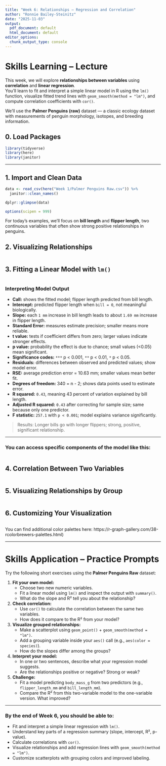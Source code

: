 ```yaml
---
title: "Week 6: Relationships – Regression and Correlation"
author: "Ronnie Bailey-Steinitz"
date: "2025-11-03"
output:
  pdf_document: default
  html_document: default
editor_options:
  chunk_output_type: console
---
```


# Skills Learning – Lecture  

This week, we will explore **relationships between variables** using **correlation** and **linear regression**.  
You’ll learn to fit and interpret a simple linear model in R using the `lm()` function, visualize fitted trend lines with `geom_smooth(method = "lm")`, and compute correlation coefficients with `cor()`.

We’ll use the **Palmer Penguins (raw)** dataset — a classic ecology dataset with measurements of penguin morphology, isotopes, and breeding information.


## 0. Load Packages
```r
library(tidyverse)
library(here)
library(janitor)

```

---

## 1. Import and Clean Data
```r
data <- read_csv(here("Week 1/Palmer Penguins Raw.csv")) %>%
  janitor::clean_names()

dplyr::glimpse(data)

options(scipen = 999) 
```

For today’s examples, we’ll focus on **bill length** and **flipper length**, two continuous variables that often show strong positive relationships in penguins.


## 2. Visualizing Relationships
 
```r


```



## 3. Fitting a Linear Model with `lm()`

```r



```


### Interpreting Model Output  
- **Call:** shows the fitted model; flipper length predicted from bill length.
- **Intercept:** predicted flipper length when `bill = 0`, not meaningful biologically.
- **Slope:** each `1 mm` increase in bill length leads to about `1.69 mm` increase in flipper length.
- **Standard Error:** measures estimate precision; smaller means more reliable.
- **t value:** tests if coefficient differs from zero; larger values indicate stronger effects.
- **p value:** probability the effect is due to chance; small values (<0.05) mean significant.
- **Significance codes:** `***` p < 0.001, `**` p < 0.01, `*` p < 0.05.
- **Residuals:** differences between observed and predicted values; show model error.
- **RSE:** average prediction error = 10.63 mm; smaller values mean better fit.
- **Degrees of freedom:** 340 = n - 2; shows data points used to estimate error.
- **R squared:** `0.43`, meaning 43 percent of variation explained by bill length.
- **Adjusted R squared:** `0.43` after correcting for sample size; same because only one predictor.
- **F statistic:** `257.1` with `p < 0.001`; model explains variance significantly.

> Results: Longer bills go with longer flippers; strong, positive, significant relationship.  


--- 

### You can access specific components of the model like this:  
```r



```


## 4. Correlation Between Two Variables

```r


```



## 5. Visualizing Relationships by Group

```r



```


## 6. Customizing Your Visualization

```r


```


You can find additional color palettes here:   https://r-graph-gallery.com/38-rcolorbrewers-palettes.html)  



---

# Skills Application – Practice Prompts

Try the following short exercises using the **Palmer Penguins Raw** dataset:

1. **Fit your own model:**  
   - Choose two new numeric variables.  
   - Fit a linear model using `lm()` and inspect the output with `summary()`.  
   - What do the slope and R² tell you about the relationship?

2. **Check correlation:**  
   - Use `cor()` to calculate the correlation between the same two variables.  
   - How does it compare to the R² from your model?

3. **Visualize grouped relationships:**  
   - Make a scatterplot using `geom_point()` + `geom_smooth(method = "lm")`.  
   - Add a grouping variable inside your `aes()` call (e.g., `aes(color = species)`).  
   - How do the slopes differ among the groups?

4. **Interpret your model:**  
   - In one or two sentences, describe what your regression model suggests.  
   - Are the relationships positive or negative? Strong or weak?

5. **Challenge:**  
   - Fit a model predicting `body_mass_g` from two predictors (e.g., `flipper_length_mm` and `bill_length_mm`).  
   - Compare the R² from this two-variable model to the one-variable version. What improved?

---

### By the end of Week 6, you should be able to:
- Fit and interpret a simple linear regression with `lm()`.
- Understand key parts of a regression summary (slope, intercept, R², p-value).
- Calculate correlations with `cor()`.
- Visualize relationships and add regression lines with `geom_smooth(method = "lm")`.
- Customize scatterplots with grouping colors and improved labeling.
